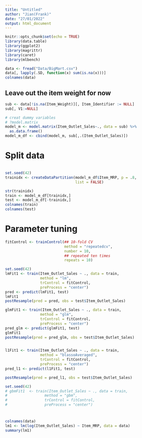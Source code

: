 ```yaml
---
title: "Untitled"
author: "Jian(Frank)"
date: "27/01/2022"
output: html_document
---
```


```r

knitr::opts_chunk$set(echo = TRUE)
library(data.table)
library(ggplot2)
library(magrittr)
library(caret)
library(mlbench)
```

```r
data <- fread("Data/BigMart.csv")
data[, lapply(.SD, function(x) sum(is.na(x)))]
colnames(data)

```
## Leave out the item weight for now 

```r
sub <- data[!is.na(Item_Weight)][, Item_Identifier := NULL]
sub[, V1:=NULL]

# creat dummy variables 
# ?model.matrix
model_m <- model.matrix(Item_Outlet_Sales~., data = sub) %>% 
  as.data.frame()
model_m_df <- cbind(model_m, sub[,.(Item_Outlet_Sales)])

```


# Split data
```r

```

```r

set.seed(42)
trainidx <- createDataPartition(model_m_df$Item_MRP, p = .8,
                                list = FALSE)

str(trainidx)
train <- model_m_df[trainidx,]
test <- model_m_df[-trainidx,]
colnames(train)
colnames(test)
```
# Parameter tuning 

```r
fitControl <- trainControl(## 10-fold CV
                           method = "repeatedcv",
                           number = 10,
                           ## repeated ten times
                           repeats = 10)
```

```r
set.seed(42)
lmFit1 <- train(Item_Outlet_Sales ~ ., data = train, 
                method = "lm", 
                trControl = fitControl, 
                preProcess = "center")
pred <- predict(lmFit1, test)
lmFit1
postResample(pred = pred, obs = test$Item_Outlet_Sales)

glmFit1 <- train(Item_Outlet_Sales ~ ., data = train, 
                method = "glm", 
                trControl = fitControl, 
                preProcess = "center")
pred_glm <- predict(glmFit1, test)
glmFit1
postResample(pred = pred_glm, obs = test$Item_Outlet_Sales)


l1Fit1 <- train(Item_Outlet_Sales ~ ., data = train, 
                method = "blassoAveraged", 
                trControl = fitControl, 
                preProcess = "center")
pred_l1 <- predict(l1Fit1, test)

postResample(pred = pred_l1, obs = test$Item_Outlet_Sales)

```

```r
set.seed(42)
# gbmFit1  <- train(Item_Outlet_Sales ~ ., data = train, 
#                 method = "gbm", 
#                 trControl = fitControl, 
#                 preProcess = "center")
```

#  
```r
colnames(data)
lm1 <- lm(log(Item_Outlet_Sales) ~ Item_MRP, data = data)
summary(lm1)

```

